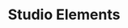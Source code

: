 ---
title: "Studio Elements"
description: "Get an overview of the important components of Qui Studio"
---